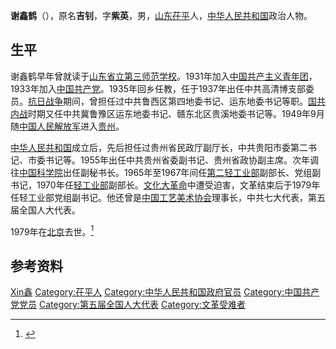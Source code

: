'''谢鑫鹤'''（{{bd|1912年||1979年|12月22日|catIdx=Xie谢}}），原名'''吉钊'''，字'''紫英'''，男，[[山东|山东]][[茌平|茌平]]人，[[中华人民共和国|中华人民共和国]]政治人物。

== 生平 ==
谢鑫鹤早年曾就读于[[山东省立第三师范学校|山东省立第三师范学校]]。1931年加入[[中国共产主义青年团|中国共产主义青年团]]，1933年加入[[中国共产党|中国共产党]]。1935年回乡任教，任于1937年出任中共高清博支部委员。[[抗日战争|抗日战争]]期间，曾担任过中共鲁西区第四地委书记、运东地委书记等职。[[国共内战|国共内战]]时期又任中共冀鲁豫区运东地委书记、赣东北区贵溪地委书记等。1949年9月随[[中国人民解放军|中国人民解放军]]进入[[贵州|贵州]]。

[[中华人民共和国|中华人民共和国]]成立后，先后担任过贵州省民政厅副厅长，中共贵阳市委第二书记、市委书记等。1955年出任中共贵州省委副书记、贵州省政协副主席。次年调往[[中国科学院|中国科学院]]出任副秘书长。1965年至1967年间任[[中华人民共和国第二轻工业部|第二轻工业部]]副部长、党组副书记，1970年任[[轻工业部|轻工业部]]副部长。[[文化大革命|文化大革命]]中遭受迫害，文革结束后于1979年任轻工业部党组副书记。他还曾是[[中国工艺美术协会|中国工艺美术协会]]理事长，中共七大代表，第五届全国人大代表。

1979年在[[北京|北京]]去世。<ref>{{cite web|url=http://www.cysrs.org.cn/blog/geren.php?id=1209|title=谢鑫鹤|publisher=中华魂}}{{dead link|date=2018年4月 |bot=InternetArchiveBot |fix-attempted=yes }}</ref>

== 参考资料 ==
{{reflist}}

{{中华人民共和国科学技术协会第一届全国委员会}}

{{Authority control}}
{{DEFAULTSORT:Xie谢}}
[[Category:谢姓|Xin鑫]]
[[Category:茌平人|Category:茌平人]]
[[Category:中华人民共和国政府官员|Category:中华人民共和国政府官员]]
[[Category:中国共产党党员|Category:中国共产党党员]]
[[Category:第五届全国人大代表|Category:第五届全国人大代表]]
[[Category:文革受难者|Category:文革受难者]]